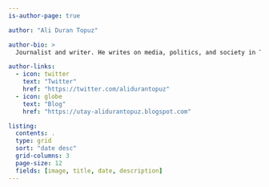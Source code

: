 ```yaml
---
is-author-page: true

author: "Ali Duran Topuz"

author-bio: >
  Journalist and writer. He writes on media, politics, and society in Turkey.

author-links:
  - icon: twitter
    text: "Twitter"
    href: "https://twitter.com/alidurantopuz"
  - icon: globe
    text: "Blog"
    href: "https://utay-alidurantopuz.blogspot.com"

listing:
  contents: .
  type: grid
  sort: "date desc"
  grid-columns: 3
  page-size: 12
  fields: [image, title, date, description]
---
```

